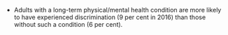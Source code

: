 
* Adults with a long-term physical/mental health condition are more likely to have experienced discrimination (9 per cent in 2016) than those without such a condition (6 per cent).
